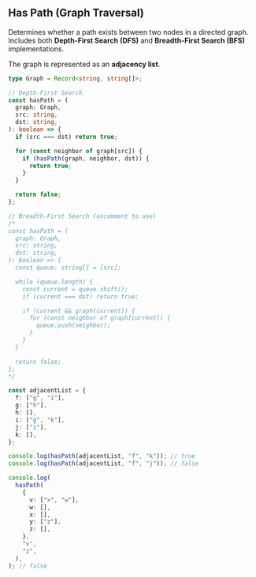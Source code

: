 
## Has Path (Graph Traversal)

Determines whether a path exists between two nodes in a directed graph.
Includes both **Depth-First Search (DFS)** and **Breadth-First Search (BFS)** implementations.

The graph is represented as an **adjacency list**.

```ts filename="has path" copy
type Graph = Record<string, string[]>;

// Depth-First Search
const hasPath = (
  graph: Graph,
  src: string,
  dst: string,
): boolean => {
  if (src === dst) return true;

  for (const neighbor of graph[src]) {
    if (hasPath(graph, neighbor, dst)) {
      return true;
    }
  }

  return false;
};

// Breadth-First Search (uncomment to use)
/*
const hasPath = (
  graph: Graph,
  src: string,
  dst: string,
): boolean => {
  const queue: string[] = [src];

  while (queue.length) {
    const current = queue.shift();
    if (current === dst) return true;

    if (current && graph[current]) {
      for (const neighbor of graph[current]) {
        queue.push(neighbor);
      }
    }
  }

  return false;
};
*/

const adjacentList = {
  f: ["g", "i"],
  g: ["h"],
  h: [],
  i: ["g", "k"],
  j: ["i"],
  k: [],
};

console.log(hasPath(adjacentList, "f", "k")); // true
console.log(hasPath(adjacentList, "f", "j")); // false

console.log(
  hasPath(
    {
      v: ["x", "w"],
      w: [],
      x: [],
      y: ["z"],
      z: [],
    },
    "v",
    "z",
  ),
); // false
```